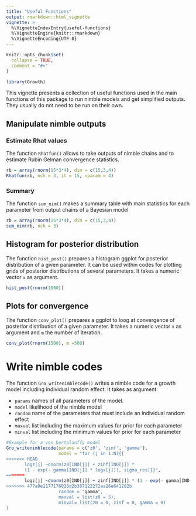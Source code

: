 ```yaml
---
title: "Useful Functions"
output: rmarkdown::html_vignette
vignette: >
  %\VignetteIndexEntry{useful-functions}
  %\VignetteEngine{knitr::rmarkdown}
  %\VignetteEncoding{UTF-8}
---
```


```r
knitr::opts_chunk$set(
  collapse = TRUE,
  comment = "#>"
)
```

```r
library(Growth)
```

<!-- WARNING - This vignette is generated by {fusen} from dev/flat_nimble.Rmd: do not edit by hand -->

This vignette presents a collection of useful functions used in the main functions of this package to run nimble models and get simplified outputs. They usually do not need to be run on their own.




## Manipulate nimble outputs

### Estimate Rhat values

The function `Rhatfun()` allows to take outputs of nimble chains and to estimate Rubin Gelman convergence statistics.


```r
rb = array(rnorm(15*3*4), dim = c(15,3,4))
Rhatfun(rb, nch = 3, it = 15, nparam = 4)

```

### Summary

The function `sum_nim()` makes a summary table with main statistics for each parameter from output chains of a Bayesian model



```r
rb = array(rnorm(15*3*4), dim = c(15,3,4))
sum_nim(rb, nch = 3)

```

## Histogram for posterior distribution

The function `hist_post()` prepares a histogram ggplot for posterior distribution of a given parameter. It can be used within codes for plotting grids of posterior distributions of several parameters. It takes a numeric vector `x` as argument.



```r
hist_post(rnorm(1000))
```

## Plots for convergence

The function `conv_plot()` prepares a ggplot to loog at convergence of posterior distribution of a given parameter. It takes a numeric vector `x` as argument and `m` the number of iteration.



```r
conv_plot(rnorm(1500), m =500)
```

# Write nimble codes

The function `Gro_writenimblecode()` writes a nimble code for a growth model including individual random effect. It takes as argument:

* `params` names of all parameters of the model. 
* `model` likelihood of the nimble model
* `random`  name of the parameters that must include an individual random effect
* `maxval` list including the maximum values for prior for each parameter
* `minval` list including the minimum values for prior for each parameter



```r
#Example for a von bertalanffy model
Gro_writenimblecode(params = c('z0', 'zinf', 'gamma'), 
                    model = "for (j in 1:N){{
<<<<<<< HEAD
       logz[j] ~dnorm(z0[IND[j]] + zinf[IND[j]] * 
       (1 - exp(- gamma[IND[j]] * logx[j])), sigma_res)}}",
=======
       logz[j] ~dnorm(z0[IND[j]] + zinf[IND[j]] * (1 - exp(- gamma[IND[j]] * logx[j])), sigma_res)}}",
>>>>>>> 477a9e1177176026d2b387122272aa26e641282b
                    random = "gamma",
                    maxval = list(z0 = 5), 
                    minval= list(z0 = 0, zinf = 0, gamma = 0)
)
```

